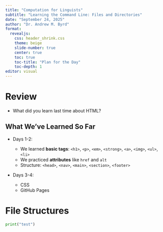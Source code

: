 ```yaml
---
title: "Computation for Linguists"
subtitle: "Learning the Command Line: Files and Directories"
date: "September 24, 2025"
author: "Dr. Andrew M. Byrd"
format:
  revealjs:
    css: header_shrink.css
    theme: beige
    slide-number: true
    center: true
    toc: true
    toc-title: "Plan for the Day"
    toc-depth: 1
editor: visual
---
```


# Review

-   What did you learn last time about HTML?

## What We've Learned So Far

-   Days 1-2:

    -   We learned **basic tags**: `<h1>`, `<p>`, `<em>`, `<strong>`, `<a>`, `<img>`, `<ul>`, `<li>`
    -   We practiced **attributes** like `href` and `alt`
    -   Structure: `<head>`, `<nav>`, `<main>`, `<section>`, `<footer>`

-   Days 3-4:

    -   CSS
    -   GitHub Pages

# File Structures

```python
print("test")
```

